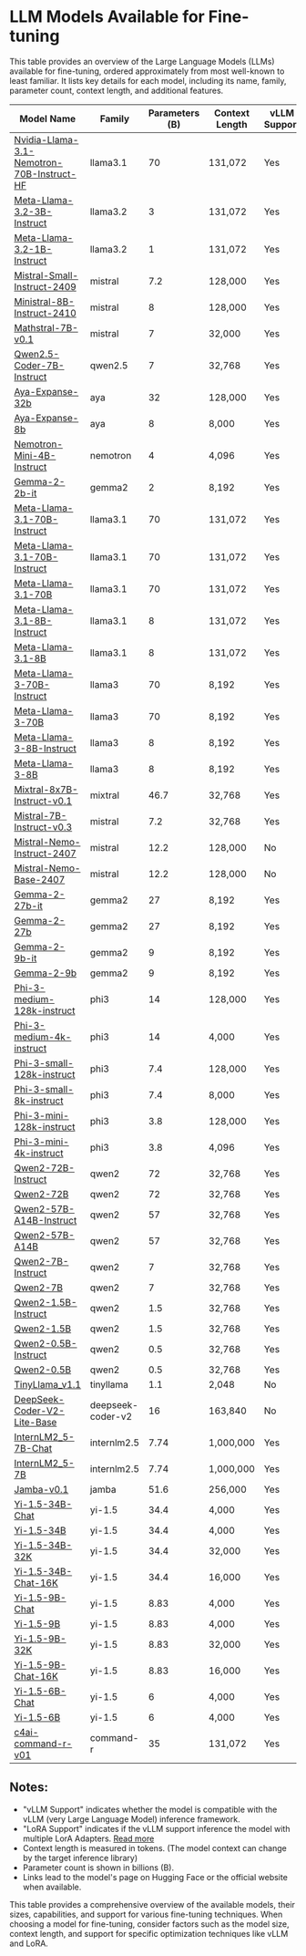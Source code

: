 # LLM Models Available for Fine-tuning

This table provides an overview of the Large Language Models (LLMs) available for fine-tuning, ordered approximately from most well-known to least familiar. It lists key details for each model, including its name, family, parameter count, context length, and additional features.

| Model Name                                                                                                    | Family            | Parameters (B) | Context Length | vLLM Support | LoRA Support |
| ------------------------------------------------------------------------------------------------------------- | ----------------- | -------------- | -------------- | ------------ | ------------ |
| [Nvidia-Llama-3.1-Nemotron-70B-Instruct-HF](https://huggingface.co/nvidia/Llama-3.1-Nemotron-70B-Instruct-HF) | llama3.1          | 70             | 131,072        | Yes          | Yes          |
| [Meta-Llama-3.2-3B-Instruct](https://huggingface.co/meta-llama/Llama-3.2-3B-Instruct)                         | llama3.2          | 3              | 131,072        | Yes          | Yes          |
| [Meta-Llama-3.2-1B-Instruct](https://huggingface.co/meta-llama/Llama-3.2-1B-Instruct)                         | llama3.2          | 1              | 131,072        | Yes          | Yes          |
| [Mistral-Small-Instruct-2409](https://huggingface.co/mistralai/Mistral-Small-Instruct-2409)                   | mistral           | 7.2            | 128,000        | Yes          | Yes          |
| [Ministral-8B-Instruct-2410](https://huggingface.co/mistralai/Ministral-8B-Instruct-2410)                     | mistral           | 8              | 128,000        | Yes          | Yes          |
| [Mathstral-7B-v0.1](https://huggingface.co/mistralai/Mathstral-7B-v0.1)                                       | mistral           | 7              | 32,000         | Yes          | Yes          |
| [Qwen2.5-Coder-7B-Instruct](https://huggingface.co/Qwen/Qwen2.5-Coder-7B-Instruct)                            | qwen2.5           | 7              | 32,768         | Yes          | Yes          |
| [Aya-Expanse-32b](https://huggingface.co/CohereForAI/aya-expanse-32b)                                         | aya               | 32             | 128,000        | Yes          | No           |
| [Aya-Expanse-8b](https://huggingface.co/CohereForAI/aya-expanse-8b)                                           | aya               | 8              | 8,000          | Yes          | No           |
| [Nemotron-Mini-4B-Instruct](https://huggingface.co/nvidia/Nemotron-Mini-4B-Instruct)                          | nemotron          | 4              | 4,096          | Yes          | No           |
| [Gemma-2-2b-it](https://huggingface.co/google/gemma-2-2b-it)                                                  | gemma2            | 2              | 8,192          | Yes          | Yes          |
| [Meta-Llama-3.1-70B-Instruct](https://huggingface.co/meta-llama/Meta-Llama-3.1-70B-Instruct)                  | llama3.1          | 70             | 131,072        | Yes          | Yes          |
| [Meta-Llama-3.1-70B-Instruct](https://huggingface.co/meta-llama/Meta-Llama-3.1-70B-Instruct)                  | llama3.1          | 70             | 131,072        | Yes          | Yes          |
| [Meta-Llama-3.1-70B](https://huggingface.co/meta-llama/Meta-Llama-3.1-70B)                                    | llama3.1          | 70             | 131,072        | Yes          | Yes          |
| [Meta-Llama-3.1-8B-Instruct](https://huggingface.co/meta-llama/Meta-Llama-3.1-8B-Instruct)                    | llama3.1          | 8              | 131,072        | Yes          | Yes          |
| [Meta-Llama-3.1-8B](https://huggingface.co/meta-llama/Meta-Llama-3.1-8B)                                      | llama3.1          | 8              | 131,072        | Yes          | Yes          |
| [Meta-Llama-3-70B-Instruct](https://huggingface.co/meta-llama/Meta-Llama-3-70B-Instruct)                      | llama3            | 70             | 8,192          | Yes          | Yes          |
| [Meta-Llama-3-70B](https://huggingface.co/meta-llama/Meta-Llama-3-70B)                                        | llama3            | 70             | 8,192          | Yes          | Yes          |
| [Meta-Llama-3-8B-Instruct](https://huggingface.co/meta-llama/Meta-Llama-3-8B-Instruct)                        | llama3            | 8              | 8,192          | Yes          | Yes          |
| [Meta-Llama-3-8B](https://huggingface.co/meta-llama/Meta-Llama-3-8B)                                          | llama3            | 8              | 8,192          | Yes          | Yes          |
| [Mixtral-8x7B-Instruct-v0.1](https://huggingface.co/mistralai/Mixtral-8x7B-Instruct-v0.1)                     | mixtral           | 46.7           | 32,768         | Yes          | Yes          |
| [Mistral-7B-Instruct-v0.3](https://huggingface.co/mistralai/Mistral-7B-Instruct-v0.3)                         | mistral           | 7.2            | 32,768         | Yes          | Yes          |
| [Mistral-Nemo-Instruct-2407](https://huggingface.co/mistralai/Mistral-Nemo-Instruct-2407)                     | mistral           | 12.2           | 128,000        | No           | No           |
| [Mistral-Nemo-Base-2407](https://huggingface.co/mistralai/Mistral-Nemo-Base-2407)                             | mistral           | 12.2           | 128,000        | No           | No           |
| [Gemma-2-27b-it](https://huggingface.co/google/gemma-2-27b-it)                                                | gemma2            | 27             | 8,192          | Yes          | Yes          |
| [Gemma-2-27b](https://huggingface.co/google/gemma-2-27b)                                                      | gemma2            | 27             | 8,192          | Yes          | Yes          |
| [Gemma-2-9b-it](https://huggingface.co/google/gemma-2-9b-it)                                                  | gemma2            | 9              | 8,192          | Yes          | Yes          |
| [Gemma-2-9b](https://huggingface.co/google/gemma-2-9b)                                                        | gemma2            | 9              | 8,192          | Yes          | Yes          |
| [Phi-3-medium-128k-instruct](https://huggingface.co/microsoft/phi-3-medium-128k-instruct)                     | phi3              | 14             | 128,000        | Yes          | No           |
| [Phi-3-medium-4k-instruct](https://huggingface.co/microsoft/phi-3-medium-4k-instruct)                         | phi3              | 14             | 4,000          | Yes          | No           |
| [Phi-3-small-128k-instruct](https://huggingface.co/microsoft/phi-3-small-128k-instruct)                       | phi3              | 7.4            | 128,000        | Yes          | No           |
| [Phi-3-small-8k-instruct](https://huggingface.co/microsoft/phi-3-small-8k-instruct)                           | phi3              | 7.4            | 8,000          | Yes          | No           |
| [Phi-3-mini-128k-instruct](https://huggingface.co/microsoft/phi-3-mini-128k-instruct)                         | phi3              | 3.8            | 128,000        | Yes          | No           |
| [Phi-3-mini-4k-instruct](https://huggingface.co/microsoft/phi-3-mini-4k-instruct)                             | phi3              | 3.8            | 4,096          | Yes          | No           |
| [Qwen2-72B-Instruct](https://huggingface.co/Qwen/Qwen2-72B-Instruct)                                          | qwen2             | 72             | 32,768         | Yes          | Yes          |
| [Qwen2-72B](https://huggingface.co/Qwen/Qwen2-72B)                                                            | qwen2             | 72             | 32,768         | Yes          | Yes          |
| [Qwen2-57B-A14B-Instruct](https://huggingface.co/Qwen/Qwen2-57B-A14B-Instruct)                                | qwen2             | 57             | 32,768         | Yes          | Yes          |
| [Qwen2-57B-A14B](https://huggingface.co/Qwen/Qwen2-57B-A14B)                                                  | qwen2             | 57             | 32,768         | Yes          | Yes          |
| [Qwen2-7B-Instruct](https://huggingface.co/Qwen/Qwen2-7B-Instruct)                                            | qwen2             | 7              | 32,768         | Yes          | Yes          |
| [Qwen2-7B](https://huggingface.co/Qwen/Qwen2-7B)                                                              | qwen2             | 7              | 32,768         | Yes          | Yes          |
| [Qwen2-1.5B-Instruct](https://huggingface.co/Qwen/Qwen2-1.5B-Instruct)                                        | qwen2             | 1.5            | 32,768         | Yes          | Yes          |
| [Qwen2-1.5B](https://huggingface.co/Qwen/Qwen2-1.5B)                                                          | qwen2             | 1.5            | 32,768         | Yes          | Yes          |
| [Qwen2-0.5B-Instruct](https://huggingface.co/Qwen/Qwen2-0.5B-Instruct)                                        | qwen2             | 0.5            | 32,768         | Yes          | Yes          |
| [Qwen2-0.5B](https://huggingface.co/Qwen/Qwen2-0.5B)                                                          | qwen2             | 0.5            | 32,768         | Yes          | Yes          |
| [TinyLlama_v1.1](https://huggingface.co/TinyLlama/TinyLlama-1.1B-Chat-v1.0)                                   | tinyllama         | 1.1            | 2,048          | No           | No           |
| [DeepSeek-Coder-V2-Lite-Base](https://huggingface.co/deepseek-ai/DeepSeek-Coder-V2-Lite-Base)                 | deepseek-coder-v2 | 16             | 163,840        | No           | No           |
| [InternLM2_5-7B-Chat](https://huggingface.co/internlm/InternLM2_5-7B-Chat)                                    | internlm2.5       | 7.74           | 1,000,000      | Yes          | No           |
| [InternLM2_5-7B](https://huggingface.co/internlm/InternLM2_5-7B)                                              | internlm2.5       | 7.74           | 1,000,000      | Yes          | No           |
| [Jamba-v0.1](https://huggingface.co/ai21labs/Jamba-v0.1)                                                      | jamba             | 51.6           | 256,000        | Yes          | Yes          |
| [Yi-1.5-34B-Chat](https://huggingface.co/01-ai/Yi-1.5-34B-Chat)                                               | yi-1.5            | 34.4           | 4,000          | Yes          | Yes          |
| [Yi-1.5-34B](https://huggingface.co/01-ai/Yi-1.5-34B)                                                         | yi-1.5            | 34.4           | 4,000          | Yes          | Yes          |
| [Yi-1.5-34B-32K](https://huggingface.co/01-ai/Yi-1.5-34B-32K)                                                 | yi-1.5            | 34.4           | 32,000         | Yes          | Yes          |
| [Yi-1.5-34B-Chat-16K](https://huggingface.co/01-ai/Yi-1.5-34B-Chat-16K)                                       | yi-1.5            | 34.4           | 16,000         | Yes          | Yes          |
| [Yi-1.5-9B-Chat](https://huggingface.co/01-ai/Yi-1.5-9B-Chat)                                                 | yi-1.5            | 8.83           | 4,000          | Yes          | Yes          |
| [Yi-1.5-9B](https://huggingface.co/01-ai/Yi-1.5-9B)                                                           | yi-1.5            | 8.83           | 4,000          | Yes          | Yes          |
| [Yi-1.5-9B-32K](https://huggingface.co/01-ai/Yi-1.5-9B-32K)                                                   | yi-1.5            | 8.83           | 32,000         | Yes          | Yes          |
| [Yi-1.5-9B-Chat-16K](https://huggingface.co/01-ai/Yi-1.5-9B-Chat-16K)                                         | yi-1.5            | 8.83           | 16,000         | Yes          | Yes          |
| [Yi-1.5-6B-Chat](https://huggingface.co/01-ai/Yi-1.5-6B-Chat)                                                 | yi-1.5            | 6              | 4,000          | Yes          | Yes          |
| [Yi-1.5-6B](https://huggingface.co/01-ai/Yi-1.5-6B)                                                           | yi-1.5            | 6              | 4,000          | Yes          | Yes          |
| [c4ai-command-r-v01](https://huggingface.co/CohereForAI/c4ai-command-r-v01)                                   | command-r         | 35             | 131,072        | Yes          | No           |

## Notes:

- "vLLM Support" indicates whether the model is compatible with the vLLM (very Large Language Model) inference framework.
- "LoRA Support" indicates if the vLLM support inference the model with multiple LorA Adapters. [Read more](https://docs.vllm.ai/en/latest/models/lora.html)
- Context length is measured in tokens. (The model context can change by the target inference library)
- Parameter count is shown in billions (B).
- Links lead to the model's page on Hugging Face or the official website when available.

This table provides a comprehensive overview of the available models, their sizes, capabilities, and support for various fine-tuning techniques. When choosing a model for fine-tuning, consider factors such as the model size, context length, and support for specific optimization techniques like vLLM and LoRA.
